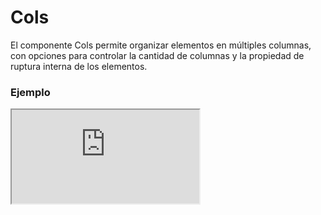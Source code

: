 # Cols

El componente Cols permite organizar elementos en múltiples columnas, con opciones para controlar la cantidad de columnas y la propiedad de ruptura interna de los elementos.


### Ejemplo

<Iframe minHeightIframe="30dvh" src="https://fenextjs-component-storybook.vercel.app/iframe.html?args=&id=cols-cols--index&viewMode=story" />

### Importacion

Para importar el componente Cols, se puede hacer desde fenextjs

```tsx copy
import { Cols } from "fenextjs";
```

### Parametros

| Parametro | Tipo | Requerido | Default | Descripcion |
| --------- | ---- | --------- | ------- | ----------- |
| nCols | number \| string | no | 2 | Número de columnas en las que se organizarán los elementos. Puede ser un valor numérico o una cadena. |
| breakInside | boolean | no | true | Indica si se debe aplicar la propiedad 'break-inside' para evitar la ruptura interna de los elementos dentro de las columnas. |
| children | ReactNode | no | undefined | Contenido o elementos que se mostrarán dentro de las columnas. |
| className | string | no | '' | Clase CSS para personalizar el contenedor de las columnas. |

### Storybook

Para ver el storybook del componente lo puede hacer con este [link](https://fenextjs-component-storybook.vercel.app/?path=/story/cols-cols--index)

### Usos

- Básico

```tsx copy
<Cols><div>Item 1</div><div>Item 2</div></Cols>
```

- Cols con 3 columnas

```tsx copy
<Cols nCols={3}><div>Item 1</div><div>Item 2</div><div>Item 3</div></Cols>
```

- Cols con breakInside deshabilitado

```tsx copy
<Cols breakInside={false}><div>Item 1</div><div>Item 2</div></Cols>
```

